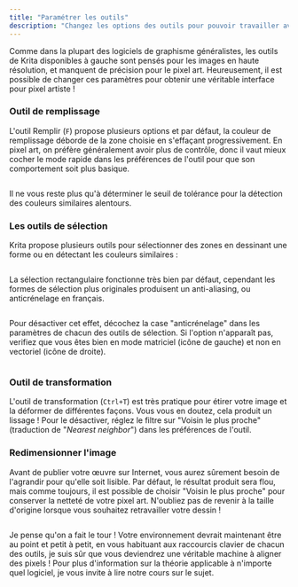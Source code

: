 ```yaml
---
title: "Paramétrer les outils"
description: "Changez les options des outils pour pouvoir travailler avec des gros pixels."
---
```


Comme dans la plupart des logiciels de graphisme généralistes, les outils de Krita disponibles à gauche sont pensés pour les images en haute résolution, et manquent de précision pour le pixel art. Heureusement, il est possible de changer ces paramètres pour obtenir une véritable interface pour pixel artiste !

### Outil de remplissage

L'outil Remplir (`F`) propose plusieurs options et par défaut, la couleur de remplissage déborde de la zone choisie en s'effaçant progressivement. En pixel art, on préfère généralement avoir plus de contrôle, donc il vaut mieux cocher le mode rapide dans les préférences de l'outil pour que son comportement soit plus basique.

<Image src="remplissage.png" alt="" />

Il ne vous reste plus qu'à déterminer le seuil de tolérance pour la détection des couleurs similaires alentours.

### Les outils de sélection

Krita propose plusieurs outils pour sélectionner des zones en dessinant une forme ou en détectant les couleurs similaires :

<Image src="outils-de-selection.png" alt="" />

La sélection rectangulaire fonctionne très bien par défaut, cependant les formes de sélection plus originales produisent un anti-aliasing, ou anticrénelage en français.

<Image
  src="anti-aliasing.png"
  alt=""
  caption="Sélection circulaire avec et sans anticrénelage."
  classes="pixelated"
/>

Pour désactiver cet effet, décochez la case "anticrénelage" dans les paramètres de chacun des outils de sélection. Si l'option n'apparaît pas, verifiez que vous êtes bien en mode matriciel (icône de gauche) et non en vectoriel (icône de droite).

<Image src="option-anti-aliasing.png" alt="" />

### Outil de transformation

L'outil de transformation (`Ctrl+T`) est très pratique pour étirer votre image et la déformer de différentes façons. Vous vous en doutez, cela produit un lissage ! Pour le désactiver, réglez le filtre sur "Voisin le plus proche" (traduction de "*Nearest neighbor*") dans les préférences de l'outil.

### Redimensionner l'image

Avant de publier votre œuvre sur Internet, vous aurez sûrement besoin de l'agrandir pour qu'elle soit lisible. Par défaut, le résultat produit sera flou, mais comme toujours, il est possible de choisir "Voisin le plus proche" pour conserver la netteté de votre pixel art. N'oubliez pas de revenir à la taille d'origine lorsque vous souhaitez retravailler votre dessin !

<Image src="redimensionner.png" alt="" />

Je pense qu'on a fait le tour ! Votre environnement devrait maintenant être au point et petit à petit, en vous habituant aux raccourcis clavier de chacun des outils, je suis sûr que vous deviendrez une véritable machine à aligner des pixels ! Pour plus d'information sur la théorie applicable à n'importe quel logiciel, je vous invite à lire notre cours sur le sujet.
